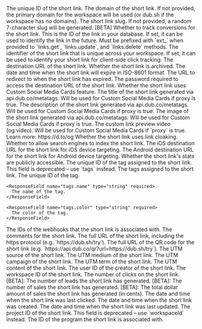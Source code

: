 <ResponseField name="id" type="string" required>
  The unique ID of the short link.
</ResponseField>

<ResponseField name="domain" type="string" required>
  The domain of the short link. If not provided, the primary domain for the
  workspace will be used (or dub.sh if the workspace has no domains).
</ResponseField>

<ResponseField name="key" type="string" required>
  The short link slug. If not provided, a random 7-character slug will be
  generated.
</ResponseField>

<ResponseField name="trackConversion" type="boolean" default="false" required>
  [BETA] Whether to track conversions for the short link.
</ResponseField>

<ResponseField name="externalId" type="string | null" required>
  This is the ID of the link in your database. If set, it can be used to
  identify the link in the future. Must be prefixed with `ext_` when provided to
  `links.get`, `links.update`, and `links.delete` methods.
</ResponseField>

<ResponseField name="identifier" type="string | null" required>
  The identifier of the short link that is unique across your workspace. If set,
  it can be used to identify your short link for client-side click tracking.
</ResponseField>

<ResponseField name="url" type="string" required>
  The destination URL of the short link.
</ResponseField>

<ResponseField name="archived" type="boolean" required default="false">
  Whether the short link is archived.
</ResponseField>

<ResponseField name="expiresAt" type="string | null" required>
  The date and time when the short link will expire in ISO-8601 format.
</ResponseField>

<ResponseField name="expiredUrl" type="string | null" required>
  The URL to redirect to when the short link has expired.
</ResponseField>

<ResponseField name="password" type="string | null" required>
  The password required to access the destination URL of the short link.
</ResponseField>

<ResponseField name="proxy" type="boolean" required default="false">
  Whether the short link uses Custom Social Media Cards feature.
</ResponseField>

<ResponseField name="title" type="string | null" required>
  The title of the short link generated via api.dub.co/metatags. Will be used
  for Custom Social Media Cards if proxy is true.
</ResponseField>

<ResponseField name="description" type="string | null" required>
  The description of the short link generated via api.dub.co/metatags. Will be
  used for Custom Social Media Cards if proxy is true.
</ResponseField>

<ResponseField name="image" type="string | null" required>
  The image of the short link generated via api.dub.co/metatags. Will be used
  for Custom Social Media Cards if proxy is true.
</ResponseField>

<ResponseField name="video" type="string | null" required>
  The custom link preview video (og:video). Will be used for Custom Social Media
  Cards if `proxy` is true. Learn more: https://d.to/og
</ResponseField>

<ResponseField name="rewrite" type="boolean" required default="false">
  Whether the short link uses link cloaking.
</ResponseField>

<ResponseField name="doIndex" type="boolean" required default="false">
  Whether to allow search engines to index the short link.
</ResponseField>

<ResponseField name="ios" type="string | null" required>
  The iOS destination URL for the short link for iOS device targeting.
</ResponseField>

<ResponseField name="android" type="string | null" required>
  The Android destination URL for the short link for Android device targeting.
</ResponseField>

<ResponseField name="publicStats" type="boolean" required default="false">
  Whether the short link's stats are publicly accessible.
</ResponseField>

<ResponseField name="tagId" type="string | null" required>
  The unique ID of the tag assigned to the short link. This field is deprecated
  – use `tags` instead.
</ResponseField>

<ResponseField name="tags" type="object[] | null" required>
  The tags assigned to the short link.

  <Expandable title="properties">
    <ResponseField name="tags.id" type="string" required>
      The unique ID of the tag.
    </ResponseField>

    <ResponseField name="tags.name" type="string" required>
      The name of the tag.
    </ResponseField>

    <ResponseField name="tags.color" type="string" required>
      The color of the tag.
    </ResponseField>

  </Expandable>
</ResponseField>

<ResponseField name="webhookIds" type="string[]" required>
  The IDs of the webhooks that the short link is associated with.
</ResponseField>

<ResponseField name="comments" type="string | null" required>
  The comments for the short link.
</ResponseField>

<ResponseField name="shortLink" type="string" required>
  The full URL of the short link, including the https protocol (e.g.
  `https://dub.sh/try`).
</ResponseField>

<ResponseField name="qrCode" type="string" required>
  The full URL of the QR code for the short link (e.g.
  `https://api.dub.co/qr?url=https://dub.sh/try`).
</ResponseField>

<ResponseField name="utm_source" type="string | null" required>
  The UTM source of the short link.
</ResponseField>

<ResponseField name="utm_medium" type="string | null" required>
  The UTM medium of the short link.
</ResponseField>

<ResponseField name="utm_campaign" type="string | null" required>
  The UTM campaign of the short link.
</ResponseField>

<ResponseField name="utm_term" type="string | null" required>
  The UTM term of the short link.
</ResponseField>

<ResponseField name="utm_content" type="string | null" required>
  The UTM content of the short link.
</ResponseField>

<ResponseField name="userId" type="string" required>
  The user ID of the creator of the short link.
</ResponseField>

<ResponseField name="workspaceId" type="string" required>
  The workspace ID of the short link.
</ResponseField>

<ResponseField name="clicks" type="number" required default="0">
  The number of clicks on the short link.
</ResponseField>

<ResponseField name="leads" type="number" required default="0">
  [BETA]: The number of leads the short link has generated.
</ResponseField>

<ResponseField name="sales" type="number" required default="0">
  [BETA]: The number of sales the short link has generated.
</ResponseField>

<ResponseField name="saleAmount" type="number" required default="0">
  [BETA]: The total dollar amount of sales the short link has generated (in
  cents).
</ResponseField>

<ResponseField name="lastClicked" type="string | null" required>
  The date and time when the short link was last clicked.
</ResponseField>

<ResponseField name="createdAt" type="string" required>
  The date and time when the short link was created.
</ResponseField>

<ResponseField name="updatedAt" type="string" required>
  The date and time when the short link was last updated.
</ResponseField>

<ResponseField name="projectId" type="string" required>
  The project ID of the short link. This field is deprecated – use `workspaceId`
  instead.
</ResponseField>

<ResponseField name="programId" type="string | null" required>
  The ID of the program the short link is associated with.
</ResponseField>
